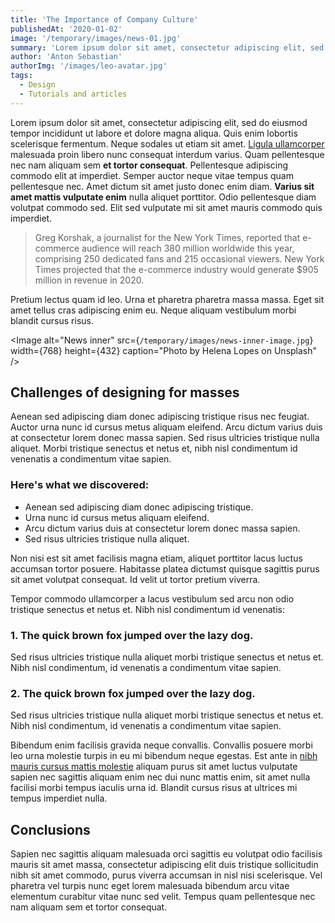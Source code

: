 ```yaml
---
title: 'The Importance of Company Culture'
publishedAt: '2020-01-02'
image: '/temporary/images/news-01.jpg'
summary: 'Lorem ipsum dolor sit amet, consectetur adipiscing elit, sed do eiusmod tempor incididunt ut labore et dolore magna aliqua.'
author: 'Anton Sebastian'
authorImg: '/images/leo-avatar.jpg'
tags:
  - Design
  - Tutorials and articles
---
```


Lorem ipsum dolor sit amet, consectetur adipiscing elit, sed do eiusmod tempor incididunt ut labore et dolore magna aliqua. Quis enim lobortis scelerisque fermentum. Neque sodales ut etiam sit amet. [Ligula ullamcorper](https://cruip.com/) malesuada proin libero nunc consequat interdum varius. Quam pellentesque nec nam aliquam sem **et tortor consequat**. Pellentesque adipiscing commodo elit at imperdiet. Semper auctor neque vitae tempus quam pellentesque nec. Amet dictum sit amet justo donec enim diam. **Varius sit amet mattis vulputate enim** nulla aliquet porttitor. Odio pellentesque diam volutpat commodo sed. Elit sed vulputate mi sit amet mauris commodo quis imperdiet.

> Greg Korshak, a journalist for the New York Times, reported that e-commerce audience will reach 380 million worldwide this year, comprising 250 dedicated fans and 215 occasional viewers. New York Times projected that the e-commerce industry would generate $905 million in revenue in 2020.

Pretium lectus quam id leo. Urna et pharetra pharetra massa massa. Eget sit amet tellus cras adipiscing enim eu. Neque aliquam vestibulum morbi blandit cursus risus.

<Image
  alt="News inner"
  src={`/temporary/images/news-inner-image.jpg`}
  width={768}
  height={432}
  caption="Photo by Helena Lopes on Unsplash"
/>


## Challenges of designing for masses

Aenean sed adipiscing diam donec adipiscing tristique risus nec feugiat. Auctor urna nunc id cursus metus aliquam eleifend. Arcu dictum varius duis at consectetur lorem donec massa sapien. Sed risus ultricies tristique nulla aliquet. Morbi tristique senectus et netus et, nibh nisl condimentum id venenatis a condimentum vitae sapien.

### Here's what we discovered:

*   Aenean sed adipiscing diam donec adipiscing tristique.
*   Urna nunc id cursus metus aliquam eleifend.
*   Arcu dictum varius duis at consectetur lorem donec massa sapien.
*   Sed risus ultricies tristique nulla aliquet.

Non nisi est sit amet facilisis magna etiam, aliquet porttitor lacus luctus accumsan tortor posuere. Habitasse platea dictumst quisque sagittis purus sit amet volutpat consequat. Id velit ut tortor pretium viverra.

Tempor commodo ullamcorper a lacus vestibulum sed arcu non odio tristique senectus et netus et. Nibh nisl condimentum id venenatis:

### 1\. The quick brown fox jumped over the lazy dog.

Sed risus ultricies tristique nulla aliquet morbi tristique senectus et netus et. Nibh nisl condimentum, id venenatis a condimentum vitae sapien.

### 2\. The quick brown fox jumped over the lazy dog.

Sed risus ultricies tristique nulla aliquet morbi tristique senectus et netus et. Nibh nisl condimentum, id venenatis a condimentum vitae sapien.

Bibendum enim facilisis gravida neque convallis. Convallis posuere morbi leo urna molestie turpis in eu mi bibendum neque egestas. Est ante in [nibh mauris cursus mattis molestie](#0) aliquam purus sit amet luctus vulputate sapien nec sagittis aliquam enim nec dui nunc mattis enim, sit amet nulla facilisi morbi tempus iaculis urna id. Blandit cursus risus at ultrices mi tempus imperdiet nulla.

## Conclusions

Sapien nec sagittis aliquam malesuada orci sagittis eu volutpat odio facilisis mauris sit amet massa, consectetur adipiscing elit duis tristique sollicitudin nibh sit amet commodo, purus viverra accumsan in nisl nisi scelerisque. Vel pharetra vel turpis nunc eget lorem malesuada bibendum arcu vitae elementum curabitur vitae nunc sed velit. Tempus quam pellentesque nec nam aliquam sem et tortor consequat.